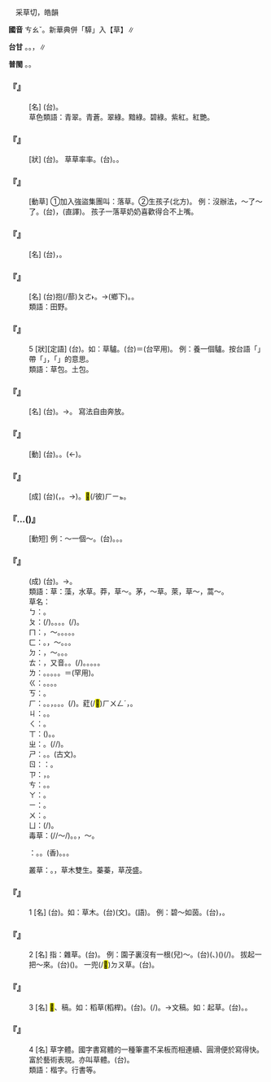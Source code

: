 
=={{ruby|草|ㄘㄠˇ}}==

　采草切，皓韻

'''國音''' <rt>ㄘㄠˇ</rt>。新華典併「騲」入【草】∥

'''台甘''' {{ruby|(文)|ㄘㄜˋ}}。{{ruby|(語)|ㄘㄠˋ}}。{{ruby|→|ㄗㄠˋ}}，{{ruby|狐|ㄏㆦˊ}}{{ruby|狸|ㄌㄧˊ}}{{ruby|草|ㄗㄠˋ}}∥

'''普閩''' {{ruby|(文)|ㄘㄜˋ}}。{{ruby|(白)|ㄘㄠˋ}}。

    

==='''『{{ruby|草|ㄘㄠˇ}}{{ruby|色|ㄙㄜˋ}}』'''===
: [名] (台){{ruby|草|ㄘㄠˋ}}{{ruby|仔|ㄚ}}{{ruby|丌|ㆤ}}{{ruby|色|ㄒㄧㆤㆶ}}。
:草色類語：青翠。青蒼。翠綠。黯綠。碧綠。紫紅。紅艷。
:
    

==='''『{{ruby|草|ㄘㄠˇ}}{{ruby|率|ㄕㄨㄞˋ}}』'''===
: [狀] (台){{ruby|潦|ㄌㄜˋ}}{{ruby|草|ㄘㄜˋ}}。 草草率率。(台){{ruby|潦|ㄌㄜˋ}}{{ruby|潦|ㄌㄜˋ}}{{ruby|草|ㄘㄜˋ}}{{ruby|草|ㄘㄜˋ}}。{{ruby|稱|ㄑㄧㄣ˪}}{{ruby|稱|ㄑㄧㄣ˪}}{{ruby|采|ㄘㄞˋ}}{{ruby|采|ㄘㄞˋ}}。
    

==='''『{{ruby|落|ㄌㄨㄛˋ}}{{ruby|草|ㄘㄠˇ}}』'''===
: [動草] ①加入強盜集團叫：落草。②生孩子(北方)。 例：沒辦法，～了～了。(台){{ruby|無|ㆠㄜˊ}}{{ruby|法|ㄏㄨㄚㆵ}}{{ruby|度|ㄉㆦ˫}}，{{ruby|生|ㄙㆥ/ㄒㆪ}}{{ruby|出|ㄘㄨㆵ}}{{ruby|來|·ㄌㄞˊ}}{{ruby|了|ㄌㄧㄠˋ}}(直譯)。 孩子一落草奶奶喜歡得合不上嘴。
    

==='''『{{ruby|草|ㄘㄠˇ}}{{ruby|約|ㄩㄝ}}』'''===
: [名] (台){{ruby|草|ㄘㄜˋ}}{{ruby|約|ㄧㆦㆶ}}，{{ruby|未|ㆠㄨㆤ˫/ㆠㆤ˫}}{{ruby|決|ㄍㄨㄚㆵ}}{{ruby|定|ㄉㄧㄥ˫}}{{ruby|丌|ㆤ}}{{ruby|契|ㄎㄨㆤ˪/ㄎㆤ˪}}{{ruby|約|ㄧㆦㆶ}}。
    

==='''『{{ruby|草|ㄘㄠˇ}}{{ruby|莽|ㄇㄤˇ}}』'''===
: [名] (台){{ruby|草|ㄘㄠˋ}}抱(/蔀)<rt>ㄆㄜ˫</rt>。→{{ruby|草|ㄘㄠˋ}}{{ruby|地|ㄉㄨㆤ˫/ㄉㆤ˫}}(鄉下)。{{ruby|草|ㄘㄠˋ}}{{ruby|澤|ㄉㄧㆤㆶ ͘}}。
:類語：田野。
:
    

==='''『{{ruby|草|ㄘㄠˇ}}』'''===
:5  [狀][定語] (台){{ruby|雌|ㄘㄨˊ}}{{ruby|性|ㄒㄧㄥ˪}}{{ruby|丌|ㆤ}}{{ruby|家|ㄍㄚ}}{{ruby|畜|ㄊㄧㆦㆶ}}。如：草驢。(台){{ruby|草|ㄘㄠˋ}}{{ruby|驢|ㄌㄧˊ}}＝{{ruby|騾|ㄌㄧˊ}}{{ruby|母|ㆠㆦˋ}}(台罕用)。 例：養一個驢。按台語「{{ruby|草|ㄘㄠˋ}}{{ruby|驢|ㄌㄧˊ}}」帶「{{ruby|庸|ㄧㆲˊ}}{{ruby|俗|ㄒㄧㆦㆶ ͘}}」，「{{ruby|倯|ㄙㆲˊ}}」的意思。
:類語：草包。土包。
:
    

==='''『{{ruby|草|ㄘㄠˇ}}{{ruby|書|ㄕㄨ}}』'''===
: [名] (台){{ruby|寫|ㄒㄧㄚˋ}}{{ruby|較|ㄎㄚㆷ}}{{ruby|潦|ㄌㄜˋ}}{{ruby|草|ㄘㄜˋ}}{{ruby|丌|ㆤ}}{{ruby|字|ㆢㄧ˫/ㄌㄧ˫}}。→{{ruby|一|ㄐㄧㆵ ͘}}{{ruby|種|ㄐㄧㆲˋ}}{{ruby|書|ㄙㄨ}}{{ruby|體|ㄊㆤˋ}}{{ruby|丌|ㆤ}}{{ruby|名|ㄇㄧㄚˊ}}。 寫法自由奔放。
    

==='''『{{ruby|草|ㄘㄠˇ}}{{ruby|創|ㄔㄨㄤˋ}}』'''===
: [動] (台){{ruby|草|ㄘㄜˋ}}{{ruby|創|ㄘㆲ˪}}。{{ruby|開|ㄎㄞ}}{{ruby|始|ㄒㄧˋ}}。{{ruby|創|ㄘㆲ˪}}{{ruby|設|ㄒㄧㄚㆵ}}(←{{ruby|起|·ㄎㄧˋ}}{{ruby|稿|ㄍㄜˋ}})。
    

==='''『{{ruby|草|ㄘㄠˇ}}{{ruby|木|ㄇㄨˋ}}{{ruby|皆|ㄐㄧㄝ}}{{ruby|兵|ㄅㄧㄥ}}』'''===
: [成] (台)({{ruby|因|ㄧㄣ}}{{ruby|為|ㄨㄧ˫}}{{ruby|著|ㄉㄧㄜㆷ ͘}}{{ruby|驚|ㄍㄧㆩ}}，{{ruby|驚|ㄍㄧㆩ}}{{ruby|驚|ㄍㄧㆩ}}{{ruby|惶|ㄏㄧㆩˊ}}{{ruby|惶|ㄏㄧㆩˊ}}。→{{ruby|疑|ㆣㄧˊ}}{{ruby|心|ㄒㄧㆬ}}{{ruby|疑|ㆣㄧˊ}}{{ruby|肚|ㄉㆦ˫}}){{ruby|連|ㄌㄧㄢˊ}}{{ruby|山|ㄙㄨㆩ}}{{ruby|頂|ㄉㄧㄥˋ}}{{ruby|丌|ㆤ}}{{ruby|草|ㄘㄜˋ}}{{ruby|木|ㆠㆦㆶ ͘}}{{ruby|煞|ㄙㄨㄚㆷ}}{{ruby|看|ㄎㄨㆩ˪}}{{ruby|做|ㄗㄨㆤ˪/ㄗㄜ˪}}{{ruby|敵|ㄉㄧㆤㆶ}}{{ruby|人|ㆢㄧㄣˊ/ㄌㄧㄣˊ}}{{ruby|丌|ㆤ}}{{ruby|兵|ㄅㄧㄥ}}。{{ruby|緊|ㄍㄧㄣˋ}}{{ruby|張|ㄉㄧㆧ/ㄉㄧㆫ}}{{ruby|<mark>&#xffa42;</mark>|ㄍㄚㆷ}}<mark>&#xf8fbe;</mark>(/彼)<rt>ㄏㄧㆵ</rt>{{ruby|號|ㄏㄜ˫}}{{ruby|款|ㄎㄨㄢˋ}}。
    

==='''『{{ruby|起|ㄑㄧˇ}}…{{ruby|草|ㄘㄠˇ}}({{ruby|兒|ㄦ}})』'''===
: [動短] 例：～一個～。(台){{ruby|起|·ㄎㄧˋ}}{{ruby|草|ㄘㄜˋ}}。{{ruby|起|·ㄎㄧˋ}}{{ruby|一|ㄐㄧㆵ ͘}}{{ruby|個|ㆤˊ}}{{ruby|草|ㄘㄜˋ}}{{ruby|稿|ㄍㄜˋ}}。{{ruby|擬|ㆣㄧˋ}}{{ruby|一|ㄐㄧㆵ ͘}}{{ruby|個|ㆤˊ}}{{ruby|稿|ㄍㄜˋ}}。
    

==='''『{{ruby|草|ㄘㄠˇ}}{{ruby|菅|ㄐㄧㄢ}}{{ruby|人|ㄖㄣˊ}}{{ruby|命|ㄇㄧㄥˋ}}』'''===
: (成) (台){{ruby|<mark>&#xffa46;</mark>|ㄊㄞˊ}}{{ruby|人|ㄌㄤˊ}}{{ruby|若|ㄋㄚˋ}}{{ruby|剉|ㄘㄜ˪}}{{ruby|草|ㄘㄠˋ}}。→{{ruby|濫|ㄌㆰ˫}}{{ruby|糝|ㄙㆰˋ}}{{ruby|傷|ㄒㄧㆲ}}{{ruby|害|ㄏㄞ˫}}{{ruby|人|ㆢㄧㄣˊ/ㄌㄧㄣˊ}}{{ruby|命|ㆠㄧㄥ˫}}。
:類語：草：藻，水草。莽，草～。茅，～草。萊，草～，蒿～。
:
:草名：
:
:ㄅ：{{ruby|白|ㄅㄞˊ}}{{ruby|蒿|ㄏㄠ}}。
:
:ㄆ：{{ruby|薸|ㄆㄧㄠˊ}}(/{{ruby|水|ㄕㄨㄟˇ}}{{ruby|浮|ㄈㄨˊ}}{{ruby|蓮|ㄌㄧㄢˊ}})。{{ruby|蓬|ㄆㄥˊ}}。{{ruby|蘋|ㄆㄧㄣˊ}}。{{ruby|苹|ㄆㄧㄥˊ}}。{{ruby|蒲|ㄆㄨˊ}}(/{{ruby|香|ㄒㄧㄤ}}{{ruby|蒲|ㄆㄨˊ}})。
:
:ㄇ：{{ruby|苺|ㄇㄟˊ}}，{{ruby|草|ㄘㄠˇ}}～。{{ruby|莓|ㄇㄟˊ}}。{{ruby|木|ㄇㄨˋ}}{{ruby|蓮|ㄌㄧㄢˊ}}。{{ruby|茅|ㄇㄠˊ}}。{{ruby|茆|ㄇㄠˇ}}。
:
:ㄈ：{{ruby|芣|ㄈㄡˊ}}。{{ruby|苻|ㄈㄨˊ}}，{{ruby|萑|ㄏㄨㄢˊ}}～。{{ruby|莆|ㄈㄨˇ}}。{{ruby|蘩|ㄈㄢˊ}}。
:
:ㄉ：{{ruby|菪|ㄉㄤˋ}}，{{ruby|莨|ㄌㄤˊ}}～。{{ruby|毒|ㄉㄨˊ}}{{ruby|草|ㄘㄠˇ}}。{{ruby|杜|ㄉㄨˋ}}{{ruby|衡|ㄏㄥˊ}}。
:
:ㄊ：{{ruby|蕁|ㄊㄢˊ}}，又音{{ruby|：|ㄒㄩㄣˊ}}。{{ruby|稊|ㄊㄧˊ}}。{{ruby|田|ㄊㄧㄢˊ}}{{ruby|字|ㄗˋ}}{{ruby|草|ㄘㄠˇ}}(/{{ruby|蘋|ㄆㄧㄣˊ}})。{{ruby|葶|ㄊㄧㄥˊ}}{{ruby|藶|ㄌㄧˋ}}。{{ruby|菟|ㄊㄨˋ}}{{ruby|絲|ㄙ}}。{{ruby|菟|ㄊㄨˋ}}{{ruby|葵|ㄎㄨㄟˊ}}。{{ruby|屠|ㄊㄨˊ}}{{ruby|蘇|ㄙㄨ}}。
:
:ㄌ：{{ruby|萊|ㄌㄞˊ}}。{{ruby|虆|ㄌㄟˊ}}。{{ruby|藟|ㄌㄟˇ}}。{{ruby|稂|ㄌㄤˊ}}。{{ruby|藜|ㄌㄧˊ}}。{{ruby|藜|ㄌㄧˊ}}{{ruby|蘆|ㄌㄨˊ}}＝{{ruby|鹿|ㄌㄨˋ}}{{ruby|蔥|ㄘㄨㄥ}}(罕用)。
:
:ㄍ：{{ruby|谷|ㄍㄨˇ}}{{ruby|莠|ㄧㄡˇ}}{{ruby|子|·ㄗˇ}}。{{ruby|葛|ㄍㄜˇ}}{{ruby|仙|ㄒㄧㄢ}}{{ruby|米|ㄇㄧˇ}}。{{ruby|高|ㄍㄠ}}{{ruby|良|ㄌㄧㄤˊ}}{{ruby|薑|ㄐㄧㄤ}}。{{ruby|狗|ㄍㄡˇ}}{{ruby|尾|ㄨㄟˇ}}{{ruby|草|ㄘㄠˇ}}。
:
:ㄎ：{{ruby|苦|ㄎㄨˇ}}{{ruby|<mark>&#xf90f7;</mark>|ㄇㄞˇ}}。
:
:ㄏ：{{ruby|蕙|ㄏㄨㄟˋ}}{{ruby|草|ㄘㄠˇ}}。{{ruby|蒿|ㄏㄠ}}。{{ruby|蕙|ㄏㄨㄟˋ}}，{{ruby|香|ㄒㄧㄤ}}{{ruby|草|ㄘㄠˇ}}。{{ruby|卉|ㄏㄨㄟˋ}}。{{ruby|茴|ㄏㄨㄟˊ}}{{ruby|香|ㄒㄧㄤ}}。{{ruby|萑|ㄏㄨㄢ}}(/{{ruby|荻|ㄉㄧˊ}})。葒(/<mark>&#xf9ac7;</mark>)<rt>ㄏㄨㄥˊ</rt>，{{ruby|水|ㄕㄨㄟˇ}}{{ruby|草|ㄘㄠˇ}}。
:
:ㄐ：{{ruby|鋸|ㄐㄩˋ}}{{ruby|齒|ㄔˇ}}{{ruby|草|ㄘㄠˇ}}。{{ruby|菹|ㄐㄩ}}{{ruby|草|ㄘㄠˇ}}。
:
:ㄑ：{{ruby|向|ㄒㄧㄤˋ}}{{ruby|日|ㄖˋ}}{{ruby|葵|ㄎㄨㄟˊ}}。
:
:ㄒ：{{ruby|薰|ㄒㄩㄣ}}({{ruby|香|ㄒㄧㄤ}}{{ruby|草|ㄘㄠˇ}})。{{ruby|香|ㄒㄧㄤ}}{{ruby|蒿|ㄏㄠ}}。
:
:ㄓ：{{ruby|芝|ㄓ}}。{{ruby|菅|ㄐㄧㄢ}}{{ruby|草|ㄘㄠˇ}}(/{{ruby|金|ㄐㄧㄣ}}{{ruby|魚|ㄩˊ}}{{ruby|草|ㄘㄠˇ}}/{{ruby|薀|ㄩㄣˋ}}{{ruby|藻|ㄗㄠˇ}})。
:
:ㄕ：{{ruby|水|ㄕㄨㄟˇ}}{{ruby|浮|ㄈㄨˊ}}{{ruby|蓮|ㄌㄧㄢˊ}}。{{ruby|水|ㄕㄨㄟˇ}}{{ruby|萍|ㄆㄧㄥˊ}}。{{ruby|萐|ㄕㄚˋ}}{{ruby|莆|ㄈㄨˇ}}(古文)。
:
:ㄖ：{{ruby|瑞|ㄖㄨㄟˋ}}{{ruby|草|ㄘㄠˇ}}：{{ruby|芝|ㄓ}}。
:
:ㄗ：{{ruby|藻|ㄗㄠˇ}}，{{ruby|水|ㄕㄨㄟˇ}}{{ruby|草|ㄘㄠˇ}}。
:
:ㄘ：{{ruby|草|ㄘㄠˇ}}{{ruby|莓|ㄇㄟˊ}}。{{ruby|刺|ㄘˋ}}{{ruby|兒|ㄦ}}{{ruby|菜|ㄘㄞˋ}}。
:
:ㄚ：{{ruby|鵝|ㄜˊ}}{{ruby|冠|ㄍㄨㄢˋ}}{{ruby|草|ㄘㄠˇ}}。
:
:ㄧ：{{ruby|蚰|ㄧㄡˊ}}{{ruby|蜒|ㄧㄢˊ}}{{ruby|草|ㄘㄠˇ}}。
:
:ㄨ：{{ruby|瓦|ㄨㄚˇ}}{{ruby|松|ㄙㄨㄥ}}。
:
:ㄩ：{{ruby|虞|ㄩˊ}}{{ruby|美|ㄇㄟˇ}}{{ruby|人|ㄖㄣˊ}}{{ruby|草|ㄘㄠˇ}}(/{{ruby|罌|ㄧㄥ}}{{ruby|粟|ㄙㄨˋ}}{{ruby|花|ㄏㄨㄚ}})。
:
:毒草：{{ruby|烏|ㄨ}}{{ruby|頭|ㄊㄡˊ}}(/{{ruby|蓳|ㄐㄧㄣˇ}}/{{ruby|紫|ㄗˇ}}～/{{ruby|秦|ㄑㄧㄣˊ}}{{ruby|艽|ㄐㄧㄠ}})。{{ruby|芫|ㄩㄢˊ}}{{ruby|荽|ㄙㄨㄟ}}。{{ruby|菪|ㄉㄤˋ}}，{{ruby|莨|ㄌㄧㄤˋ}}～。
:
:{{ruby|香|ㄒㄧㄤ}}{{ruby|草|ㄘㄠˇ}}：{{ruby|芸|ㄩㄣˊ}}。{{ruby|薰|ㄒㄩㄣ}}。{{ruby|芸|ㄩㄣˊ}}(香)。{{ruby|白|ㄅㄞˊ}}{{ruby|芷|ㄓˇ}}。{{ruby|<mark>&#xf96f6;</mark>|ㄉㄨˋ}}{{ruby|蘅|ㄏㄥˊ}}。
:
:叢草：{{ruby|<mark>&#xf9ac9;</mark>|ㄓㄨㄛˊ}}。{{ruby|榛|ㄓㄣ}}{{ruby|榛|ㄓㄣ}}，草木雙生。蓁蓁，草茂盛。
:
    

==='''『{{ruby|草|ㄘㄠˇ}}』'''===
:1  [名] (台){{ruby|草|ㄘㄠˋ}}{{ruby|本|ㄅㄨㄣˋ}}{{ruby|植|ㄒㄧㆵ ͘/ㄐㄧㆵ ͘}}{{ruby|物|ㆠㄨㆵ ͘}}{{ruby|丌|ㆤ}}{{ruby|總|ㄗㆲˋ}}{{ruby|稱|ㄑㄧㄥ}}。如：草木。(台){{ruby|草|ㄘㄜˋ}}{{ruby|木|ㆠㆦㆶ ͘}}(文)。{{ruby|草|ㄘㄠˋ}}{{ruby|木|ㆠㄚㆵ ͘}}(語)。 例：碧～如茵。(台){{ruby|綠|ㄌㄧㆤㆶ ͘}}{{ruby|草|ㄘㄠˋ}}{{ruby|歸|ㄍㄨㄧ}}{{ruby|片|ㄆㄧㄢ˪}}，{{ruby|親|ㄑㄧㄣ}}{{ruby|像|ㄑㄧㆧ˫/ㄑㄧㆫ˫}}{{ruby|鋪|ㄆㆦ}}{{ruby|毯|ㄊㄢˋ}}{{ruby|仔|ㄚ}}。
    

==='''『{{ruby|草|ㄘㄠˇ}}』'''===
:2  [名] 指：雜草。(台){{ruby|草|ㄘㄠˋ}}{{ruby|仔|ㄚ}}。 例：園子裏沒有一根(兒)～。(台){{ruby|園|ㄏㆭˊ}}{{ruby|仔|ㄚ}}({{ruby|花|ㄏㄨㆤ}}{{ruby|園|ㄏㆭˊ}}、{{ruby|菜|ㄘㄞ˪}}{{ruby|園|ㄏㆭˊ}}){{ruby|內|ㄌㄞ˫}}{{ruby|連|ㄌㄧㄢˊ}}{{ruby|→|ㄌㄧㄢ˫}}{{ruby|一|ㄐㄧㆵ ͘}}{{ruby|枝|ㄍㄧ}}{{ruby|草|ㄘㄠˋ}}{{ruby|仔|ㄚ}}({{ruby|雜|ㄗㄚㆴ ͘}}{{ruby|草|ㄘㄠˋ}}){{ruby|著|ㄉㄧㄜㆷ}}(/{{ruby|都|ㄉㄜ˫}}){{ruby|無|ㆠㄜˊ}}。 拔起一把～來。(台){{ruby|薅|ㄎㄠ}}{{ruby|一|ㄐㄧㆵ ͘}}{{ruby|欉|ㄗㄤˊ}}{{ruby|草|ㄘㄠˋ}}{{ruby|仔|ㄚ}}({{ruby|起|·ㄎㄧˋ}}{{ruby|來|·ㄌㄞˊ}})。 一兜(/<mark>&#xf96aa;</mark>)<rt>ㄉㄡ</rt>草。(台){{ruby|一|ㄐㄧㆵ ͘}}{{ruby|欉|ㄗㄤˊ}}{{ruby|草|ㄘㄠˋ}}{{ruby|仔|ㄚ}}。
    

==='''『{{ruby|草|ㄘㄠˇ}}』'''===
:3  [名] <mark>&#xffbe8;</mark>、稿。如：稻草(稻桿)。(台){{ruby|<mark>&#xf90c6;</mark>|ㄉㄧㄨ˫}}{{ruby|草|ㄘㄠˋ}}。{{ruby|<mark>&#xf90c6;</mark>|ㄉㄧㄨ˫}}{{ruby|稿|ㄍㄜˋ}}(/{{ruby|稻|ㄉㄧㄨ˫}}{{ruby|稿|ㄍㄜˋ}})。→文稿。如：起草。(台){{ruby|起|·ㄎㄧˋ}}{{ruby|草|ㄘㄜˋ/ㄘㄠˋ}}。{{ruby|起|·ㄎㄧˋ}}{{ruby|稿|ㄍㄜˋ}}。
    

==='''『{{ruby|草|ㄘㄠˇ}}』'''===
:4  [名] 草字體。國字書寫體的一種筆畫不呆板而相連續、圓滑便於寫得快。富於藝術表現。亦叫草體。(台){{ruby|草|ㄘㄜˋ}}{{ruby|字|ㆢㄧ˫/ㄌㄧ˫}}。
:類語：楷字。行書等。
:
    
